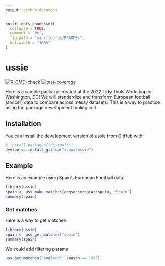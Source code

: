 ```yaml
---
output: github_document
---
```


<!-- README.md is generated from README.Rmd. Please edit that file -->

```r
knitr::opts_chunk$set(
  collapse = TRUE,
  comment = "#>",
  fig.path = "man/figures/README-",
  out.width = "100%"
)
```

# ussie

<!-- badges: start -->
[![R-CMD-check](https://github.com/zoews/ussie/actions/workflows/R-CMD-check.yaml/badge.svg)](https://github.com/zoews/ussie/actions/workflows/R-CMD-check.yaml)
[![test-coverage](https://github.com/zoews/ussie/actions/workflows/test-coverage.yaml/badge.svg)](https://github.com/zoews/ussie/actions/workflows/test-coverage.yaml)
<!-- badges: end -->

Here is a sample package created at the 2022 Tidy Tools Workshop in Washington, DC! We will standardize and transform European football (soccer) data to compare across messy datasets. This is a way to practice using the package development tooling in R.

## Installation

You can install the development version of ussie from [GitHub](https://github.com/) with:

``` r
# install.packages("devtools")
devtools::install_github("zoews/ussie")
```

## Example

Here is an example using Spain's European Football data.

```r
library(ussie)
spain <- uss_make_matches(engsoccerdata::spain, "Spain")
summary(spain)

```

### Get matches

Here is a way to get matches
```r
library(ussie)
spain <- uss_get_matches("spain")
summary(spain)

```
We could add filtering params
```r
uss_get_matches("england", season == 1966)

```
